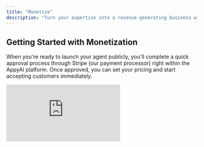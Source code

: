 ```yaml
---
title: "Monetize"
description: "Turn your expertise into a revenue-generating business with AppyAI's built-in monetization tools. We handle all the payment processing, subscription management, and business operations so you can focus on serving your customers."
---
```


## Getting Started with Monetization

When you're ready to launch your agent publicly, you'll complete a quick approval process through Stripe (our payment processor) right within the AppyAI platform. Once approved, you can set your pricing and start accepting customers immediately.

<iframe className="w-full aspect-video rounded-xl" src="https://www.youtube.com/embed/qbJ16eFIYJU?rel=0" title="YouTube video player" frameBorder="0" allow="accelerometer; autoplay; clipboard-write; encrypted-media; gyroscope; picture-in-picture" allowFullScreen />

<Note>
  **Platform Fee**: AppyAI takes a 10% fee on each transaction to cover platform costs and support.
</Note>

## Setting Your Pricing

Configure exactly how you want to charge for access to your agent, including free trial options.

<img
  src="/images/Screenshot2025-07-23at12.31.17PM.png"
  alt="Screenshot 2025-07-23 at 12.31.17 PM"
  title="Screenshot 2025-07-23 at 12.31.17 PM"
  style={{ width:"70%" }}
/>

### Subscription Options

**Monthly Pricing**: Set your base monthly subscription rate in USD

**Annual Pricing (Optional)**: Offer an annual option with built-in savings for customers who commit longer-term

**Free Trials (Optional)**: Lower the barrier to entry with trial periods:

- No free trial
- 7, 14, or 30-day free trials
- Customers get full access during trial, then automatically convert to paid subscription

Free trials are highly recommended since they let potential customers experience your agent's value before committing to pay.

## Managing Your Business

Once revenue starts rolling, we provide you with all of the tools needed to manage the financial health of your AI business. Stripe provides:

- **Payments** - Track all incoming payments from your customers, including subscription renewals, trial conversions, and any failed payments that need attention.
- **Payouts**- Monitor your earnings and payout schedule. See your total balance, available funds, and when your next payout is scheduled. Payments are automatically transferred to your bank account on a regular schedule.
- **Pricing** - Adjust your subscription rates, trial periods, and pricing as your business grows.
- **Documents** - Access invoices, tax documents, and other financial records for your business accounting needs.
- **Taxes** - Manage tax information and compliance requirements based on your location and business structure.
- **Account** - Update your business details, banking information, and account settings for payment processing.

## Launch When You're Ready

There's no rush to monetize immediately. Many builders prefer to:

1. **Test thoroughly** with friends, colleagues, or beta users
2. **Refine the agent** based on feedback
3. **Set competitive pricing** after understanding the value you provide
4. **Launch publicly** when you're confident in the experience

Your agent can remain private and free while you perfect it, then switch to paid subscriptions whenever you're ready to start generating revenue.

<Tip>
  **Start with a free trial** to reduce signup friction

  **Price based on value delivered**, not just time saved

  **Monitor your metrics** to understand customer behavior

  **Adjust pricing** as you learn what works in your market
</Tip>

Ready to turn your expertise into a thriving business? Set up your monetization settings and start building your AI-powered revenue stream